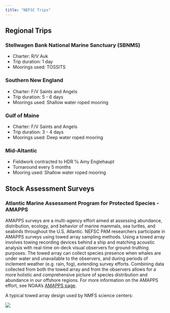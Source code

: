 ```yaml
---
title: "NEFSC Trips"
---
```


## Regional Trips

### Stellwagen Bank National Marine Sanctuary (SBNMS)

- Charter: R/V Auk
- Trip duration: 1 day
- Moorings used: TOSSITS

### Southern New England

- Charter: F/V Saints and Angels
- Trip duration: 5 - 6 days
- Moorings used: Shallow water roped mooring


### Gulf of Maine

- Charter: F/V Saints and Angels
- Trip duration: 3 - 4 days
- Moorings used: Deep water roped mooring

### Mid-Altantic
- Fieldwork contracted to HDR ℅ Amy Englehaupt
- Turnaround every 5 months
- Mooring used: Shallow water roped mooring


## Stock Assessment Surveys

### Atlantic Marine Assessment Program for Protected Species \- AMAPPS 

AMAPPS surveys are a multi-agency effort aimed at assessing abundance, distribution, ecology, and behavior of marine mammals, sea turtles, and seabirds throughout the U.S. Atlantic. NEFSC PAM researchers participate in AMAPPS surveys using towed array sampling methods. Using a towed array involves towing recording devices behind a ship and matching acoustic analysis with real-time on-deck visual observers for ground-truthing purposes. The towed array can collect species presence when whales are under water and unavailable to the observers, and during periods of inclement weather (e.g. rain, fog), extending survey efforts. Combining data collected from both the towed array and from the observers allows for a more holistic and comprehensive picture of species distribution and abundance in our offshore regions. For more information on the AMAPPS effort, see NOAA’s [AMAPPS page](https://www.fisheries.noaa.gov/new-england-mid-atlantic/population-assessments/atlantic-marine-assessment-program-protected). 

A typical towed array design used by NMFS science centers:

![](/content/FieldMethods/images/towedarray.png)
